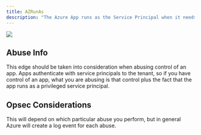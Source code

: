 ---
title: AZRunAs
description: "The Azure App runs as the Service Principal when it needs to authenticate to the tenant."
---

<Frame>
  <img src="/assets/image-2-1.png"/>
</Frame>

## Abuse Info

This edge should be taken into consideration when abusing control of an app. Apps authenticate with service principals to the tenant, so if you have control of an app, what you are abusing is that control plus the fact that the app runs as a privileged service principal.

## Opsec Considerations

This will depend on which particular abuse you perform, but in general Azure will create a log event for each abuse.
